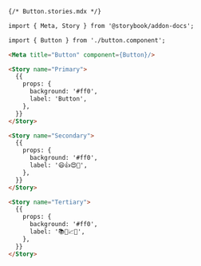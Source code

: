 ```md
{/* Button.stories.mdx */}

import { Meta, Story } from '@storybook/addon-docs';

import { Button } from './button.component';

<Meta title="Button" component={Button}/>

<Story name="Primary">
  {{
    props: {
      background: '#ff0',
      label: 'Button',
    },
  }}
</Story>

<Story name="Secondary">
  {{
    props: {
      background: '#ff0',
      label: '😄👍😍💯',
    },
  }}
</Story>

<Story name="Tertiary">
  {{
    props: {
      background: '#ff0',
      label: '📚📕📈🤓',
    },
  }}
</Story>
```